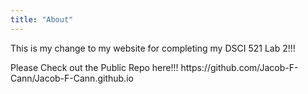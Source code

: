 ```yaml
---
title: "About"
---
```


This is my change to my website for completing my DSCI 521 Lab 2!!!

Please Check out the Public Repo here!!!
https://github.com/Jacob-F-Cann/Jacob-F-Cann.github.io
